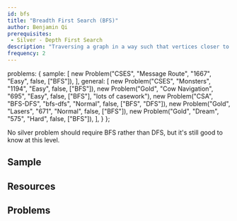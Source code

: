 ```yaml
---
id: bfs
title: "Breadth First Search (BFS)"
author: Benjamin Qi
prerequisites: 
 - Silver - Depth First Search
description: "Traversing a graph in a way such that vertices closer to the starting vertex are processed first."
frequency: 2
---
```



  problems: {
    sample: [
      new Problem("CSES", "Message Route", "1667", "Easy", false, ["BFS"]),
    ],
    general: [
      new Problem("CSES", "Monsters", "1194", "Easy", false, ["BFS"]),
      new Problem("Gold", "Cow Navigation", "695", "Easy", false, ["BFS"], "lots of casework"),
      new Problem("CSA", "BFS-DFS", "bfs-dfs", "Normal", false, ["BFS", "DFS"]),
      new Problem("Gold", "Lasers", "671", "Normal", false, ["BFS"]),
      new Problem("Gold", "Dream", "575", "Hard", false, ["BFS"]),
    ],
  }
};

<info-block title="Pro Tip">
No silver problem should require BFS rather than DFS, but it's still good to know at this level.
</info-block>

## Sample

<problems-list problems={metadata.problems.sample} />

## Resources

<resources>
  <resource source="CPH" title="12.2"></resource>
  <resource source="PAPS" title="12.1"></resource>
  <resource source="CSA" title="Breadth First Search" url="breadth_first_search"></resource>
  <resource source="KA" title="Breadth First Search and Its Uses" url="https://www.khanacademy.org/computing/computer-science/algorithms/breadth-first-search/a/breadth-first-search-and-its-uses"></resource>
  <resource source="cp-algo" title="Breadth First Search" url="graph/breadth-first-search.html"></resource>
  <resource source="cp-algo" title="0/1 BFS" url="graph/01_bfs.html"></resource>
</resources>

## Problems

<problems-list problems={metadata.problems.general} />